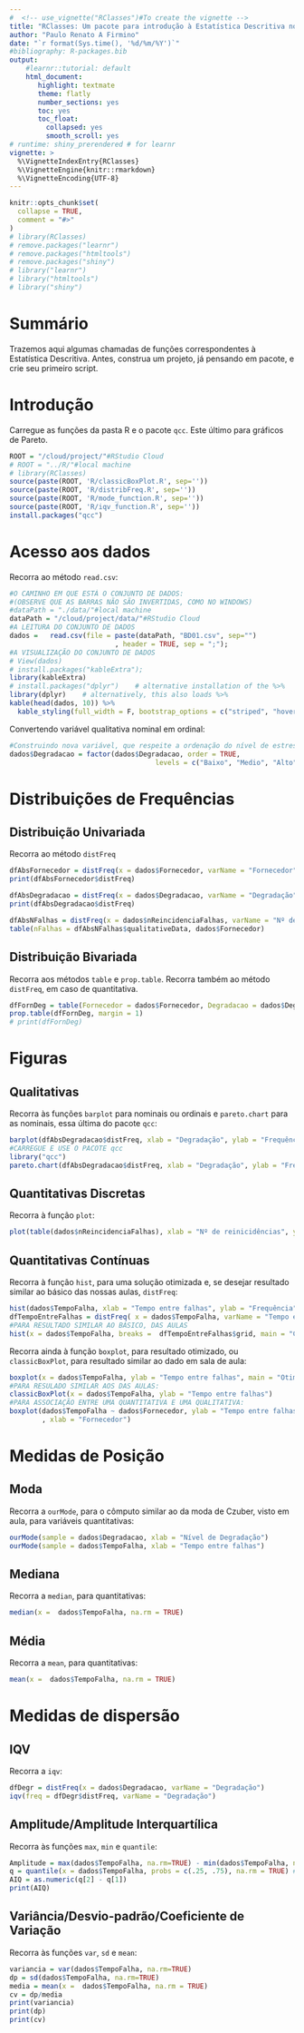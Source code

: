 ```yaml
---
#  <!-- use_vignette("RClasses")#To create the vignette -->
title: "RClasses: Um pacote para introdução à Estatística Descritiva no R/RStudio"
author: "Paulo Renato A Firmino"
date: "`r format(Sys.time(), '%d/%m/%Y')`"
#bibliography: R-packages.bib
output:
    #learnr::tutorial: default
    html_document:
       highlight: textmate
       theme: flatly
       number_sections: yes
       toc: yes
       toc_float:
         collapsed: yes
         smooth_scroll: yes
# runtime: shiny_prerendered # for learnr
vignette: >
  %\VignetteIndexEntry{RClasses}
  %\VignetteEngine{knitr::rmarkdown}
  %\VignetteEncoding{UTF-8}
---
```


```r
knitr::opts_chunk$set(
  collapse = TRUE,
  comment = "#>"
)
# library(RClasses)
# remove.packages("learnr")
# remove.packages("htmltools")
# remove.packages("shiny")
# library("learnr")
# library("htmltools")
# library("shiny")
```
# Summário
Trazemos aqui algumas chamadas de funções correspondentes à Estatística Descritiva.  Antes, construa um projeto, já pensando em pacote, e crie seu primeiro script.

# Introdução
Carregue as funções da pasta R e o pacote `qcc`. Este último para gráficos de Pareto.
```r
ROOT = "/cloud/project/"#RStudio Cloud
# ROOT = "../R/"#local machine
# library(RClasses)
source(paste(ROOT, 'R/classicBoxPlot.R', sep=''))
source(paste(ROOT, 'R/distribFreq.R', sep=''))
source(paste(ROOT, 'R/mode_function.R', sep=''))
source(paste(ROOT, 'R/iqv_function.R', sep=''))
install.packages("qcc")
```

# Acesso aos dados
Recorra ao método `read.csv`:
```r
#O CAMINHO EM QUE ESTÁ O CONJUNTO DE DADOS:
#(OBSERVE QUE AS BARRAS NÃO SÃO INVERTIDAS, COMO NO WINDOWS)
#dataPath = "./data/"#local machine
dataPath = "/cloud/project/data/"#RStudio Cloud
#A LEITURA DO CONJUNTO DE DADOS
dados =   read.csv(file = paste(dataPath, "BD01.csv", sep="")
                          , header = TRUE, sep = ";"); 
#A VISUALIZAÇÃO DO CONJUNTO DE DADOS
# View(dados)
# install.packages("kableExtra"); 
library(kableExtra)
# install.packages("dplyr")    # alternative installation of the %>%
library(dplyr)    # alternatively, this also loads %>%
kable(head(dados, 10)) %>%
  kable_styling(full_width = F, bootstrap_options = c("striped", "hover", "condensed", "responsive"))


```
Convertendo variável qualitativa nominal em ordinal:
```r
#Construindo nova variável, que respeite a ordenação do nível de estresse
dados$Degradacao = factor(dados$Degradacao, order = TRUE,
                                    levels = c("Baixo", "Medio", "Alto"))

```
# Distribuições de Frequências {.tabset}
## Distribuição Univariada
Recorra ao método `distFreq` 
```r
dfAbsFornecedor = distFreq(x = dados$Fornecedor, varName = "Fornecedor")
print(dfAbsFornecedor$distFreq)

dfAbsDegradacao = distFreq(x = dados$Degradacao, varName = "Degradação")
print(dfAbsDegradacao$distFreq)

dfAbsNFalhas = distFreq(x = dados$nReincidenciaFalhas, varName = "Nº de falhas")
table(nFalhas = dfAbsNFalhas$qualitativeData, dados$Fornecedor)
```
## Distribuição Bivariada
Recorra aos métodos `table` e `prop.table`. Recorra também ao método `distFreq`, em caso de quantitativa.
```r
dfFornDeg = table(Fornecedor = dados$Fornecedor, Degradacao = dados$Degradacao)
prop.table(dfFornDeg, margin = 1)
# print(dfFornDeg)

```

# Figuras {.tabset}
## Qualitativas 
Recorra às funções `barplot` para nominais ou ordinais e `pareto.chart` para as nominais, essa última do pacote `qcc`:
```r
barplot(dfAbsDegradacao$distFreq, xlab = "Degradação", ylab = "Frequência")
#CARREGUE E USE O PACOTE qcc
library("qcc")
pareto.chart(dfAbsDegradacao$distFreq, xlab = "Degradação", ylab = "Frequência", ylab2 = "Frequência Acumulada Relativa")
```

## Quantitativas Discretas

Recorra à função `plot`:
```r
plot(table(dados$nReincidenciaFalhas), xlab = "Nº de reinicidências", ylab = "Frequência")
```

## Quantitativas Contínuas
Recorra à função `hist`, para uma solução otimizada e, se desejar resultado similar ao básico das nossas aulas, `distFreq`:
```r
hist(dados$TempoFalha, xlab = "Tempo entre falhas", ylab = "Frequência", main = "Otimizado pelo R")
dfTempoEntreFalhas = distFreq( x = dados$TempoFalha, varName = "Tempo entre falhas")
#PARA RESULTADO SIMILAR AO BÁSICO, DAS AULAS
hist(x = dados$TempoFalha, breaks =  dfTempoEntreFalhas$grid, main = "Como visto em sala")
```

Recorra ainda à função `boxplot`, para resultado otimizado, ou `classicBoxPlot`, para resultado similar ao dado em sala de aula:
```r
boxplot(x = dados$TempoFalha, ylab = "Tempo entre falhas", main = "Otimizado pelo R")
#PARA RESULADO SIMILAR AOS DAS AULAS:
classicBoxPlot(x = dados$TempoFalha, ylab = "Tempo entre falhas")
#PARA ASSOCIAÇÃO ENTRE UMA QUANTITATIVA E UMA QUALITATIVA:
boxplot(dados$TempoFalha ~ dados$Fornecedor, ylab = "Tempo entre falhas"
        , xlab = "Fornecedor")

```

# Medidas de Posição {.tabset}
## Moda
Recorra a `ourMode`, para o cômputo similar ao da moda de Czuber, visto em aula, para variáveis quantitativas:
```r
ourMode(sample = dados$Degradacao, xlab = "Nível de Degradação")
ourMode(sample = dados$TempoFalha, xlab = "Tempo entre falhas")
```
## Mediana
Recorra a `median`, para quantitativas:
```r
median(x =  dados$TempoFalha, na.rm = TRUE)
```

## Média
Recorra a `mean`, para quantitativas:
```r
mean(x =  dados$TempoFalha, na.rm = TRUE)
```

# Medidas de dispersão {.tabset}
## IQV
Recorra a `iqv`:
```r
dfDegr = distFreq(x = dados$Degradacao, varName = "Degradação")
iqv(freq = dfDegr$distFreq, varName = "Degradação")
```

## Amplitude/Amplitude Interquartílica
Recorra às funções `max`, `min` e `quantile`:
```r
Amplitude = max(dados$TempoFalha, na.rm=TRUE) - min(dados$TempoFalha, na.rm=TRUE)
q = quantile(x = dados$TempoFalha, probs = c(.25, .75), na.rm = TRUE) # nolint
AIQ = as.numeric(q[2] - q[1])
print(AIQ)
```
## Variância/Desvio-padrão/Coeficiente de Variação
Recorra às funções `var`, `sd` e `mean`:
```r
variancia = var(dados$TempoFalha, na.rm=TRUE)
dp = sd(dados$TempoFalha, na.rm=TRUE)
media = mean(x =  dados$TempoFalha, na.rm = TRUE)
cv = dp/media
print(variancia)
print(dp)
print(cv)
```

